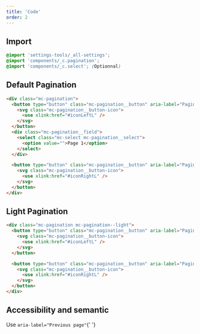 ```yaml
---
title: 'Code'
order: 2
---
```


## Import

```scss
@import 'settings-tools/_all-settings';
@import 'components/_c.pagination';
@import 'components/_c.select'; (Optionnal)
```

## Default Pagination


```html
<div class="mc-pagination">
  <button type="button" class="mc-pagination__button" aria-label="Pagination Navigation">
    <svg class="mc-pagination__button-icon">
      <use xlink:href="#iconLeftL" />
    </svg>
  </button>
  <div class="mc-pagination__field">
    <select class="mc-select mc-pagination__select">
      <option value="">Page 1</option>
    </select>
  </div>

  <button type="button" class="mc-pagination__button" aria-label="Pagination Navigation">
    <svg class="mc-pagination__button-icon">
      <use xlink:href="#iconRightL" />
    </svg>
  </button>
</div>
```

<Preview path="pagination-default" />

## Light Pagination 

```html
<div class="mc-pagination mc-pagination--light">
  <button type="button" class="mc-pagination__button" aria-label="Pagination Navigation">
    <svg class="mc-pagination__button-icon">
      <use xlink:href="#iconLeftL" />
    </svg>
  </button>

  <button type="button" class="mc-pagination__button" aria-label="Pagination Navigation">
    <svg class="mc-pagination__button-icon">
      <use xlink:href="#iconRightL" />
    </svg>
  </button>
</div>
```

<Preview path="pagination-light" />

## Accessibility and semantic

<HintItem>
  Use <code>aria-label="Previous page"</code>{' '}
</HintItem>
